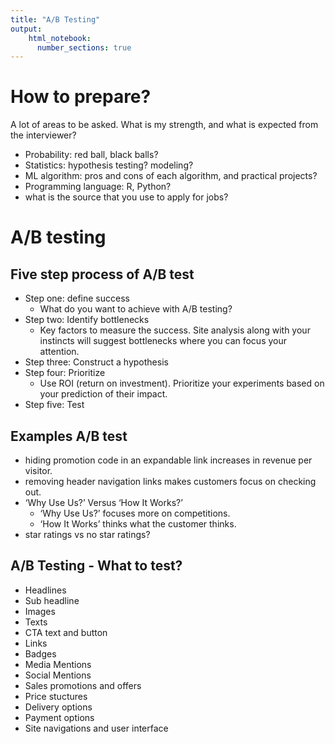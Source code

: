 ```yaml
---
title: "A/B Testing"
output: 
    html_notebook:
      number_sections: true
---
```


# How to prepare?
A lot of areas to be asked. What is my strength, and what is expected from the interviewer?

  + Probability: red ball, black balls?
  + Statistics: hypothesis testing? modeling?
  + ML algorithm: pros and cons of each algorithm, and practical projects? 
  + Programming language: R, Python?
  + what is the source that you use to apply for jobs?
  


# A/B testing
## Five step process of A/B test

  + Step one: define success
      - What do you want to achieve with A/B testing?
  + Step two: Identify bottlenecks
      - Key factors to measure the success. Site analysis along with your instincts will suggest bottlenecks where you can focus your attention.
  + Step three: Construct a hypothesis
  + Step four: Prioritize
      - Use ROI (return on investment). Prioritize your experiments based on your prediction of their impact.
  + Step five: Test

## Examples A/B test
  
  + hiding promotion code in an expandable link increases in revenue per visitor.
  + removing header navigation links makes customers focus on checking out.
  + 'Why Use Us?'  Versus 'How It Works?'
      - 'Why Use Us?' focuses more on competitions.
      - 'How It Works' thinks what the customer thinks.
  + star ratings vs no star ratings?
  
  
## A/B Testing - What to test?  
  
  + Headlines
  + Sub headline
  + Images
  + Texts
  + CTA text and button
  + Links
  + Badges
  + Media Mentions
  + Social Mentions
  + Sales promotions and offers
  + Price stuctures
  + Delivery options
  + Payment options
  + Site navigations and user interface
